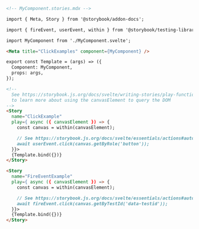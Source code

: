 ```md
<!-- MyComponent.stories.mdx -->

import { Meta, Story } from '@storybook/addon-docs';

import { fireEvent, userEvent, within } from '@storybook/testing-library';

import MyComponent from './MyComponent.svelte';

<Meta title="ClickExamples" component={MyComponent} />

export const Template = (args) => ({
  Component: MyComponent,
  props: args,
});

<!--  
  See https://storybook.js.org/docs/svelte/writing-stories/play-function#working-with-the-canvas
  to learn more about using the canvasElement to query the DOM
-->
<Story
  name="ClickExample"
  play={ async ({ canvasElement }) => {
    const canvas = within(canvasElement);

    // See https://storybook.js.org/docs/svelte/essentials/actions#automatically-matching-args to learn how to setup logging in the Actions panel
    await userEvent.click(canvas.getByRole('button'));
  }}>
  {Template.bind({})}
</Story>

<Story
  name="FireEventExample"
  play={ async ({ canvasElement }) => {
    const canvas = within(canvasElement);

    // See https://storybook.js.org/docs/svelte/essentials/actions#automatically-matching-args to learn how to setup logging in the Actions panel
    await fireEvent.click(canvas.getByTestId('data-testid'));
  }}>
  {Template.bind({})}
</Story>
```